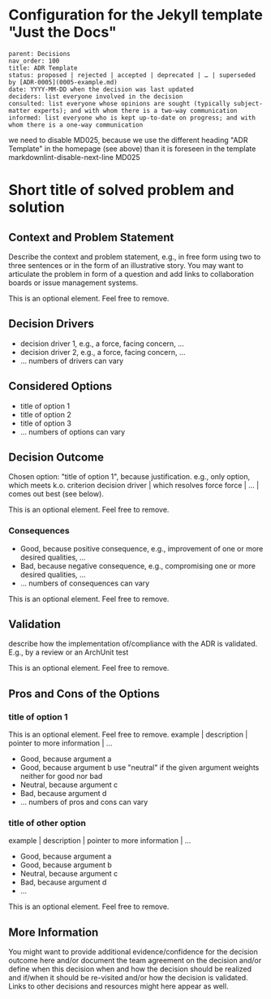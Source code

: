 
<Meta of={AutocompleteStories} name="ADR" />

# Configuration for the Jekyll template "Just the Docs"

```
parent: Decisions
nav_order: 100
title: ADR Template
status: proposed | rejected | accepted | deprecated | … | superseded by [ADR-0005](0005-example.md)
date: YYYY-MM-DD when the decision was last updated
deciders: list everyone involved in the decision
consulted: list everyone whose opinions are sought (typically subject-matter experts); and with whom there is a two-way communication
informed: list everyone who is kept up-to-date on progress; and with whom there is a one-way communication
```

we need to disable MD025, because we use the different heading "ADR Template" in the homepage (see above) than it is foreseen in the template
markdownlint-disable-next-line MD025

# Short title of solved problem and solution

## Context and Problem Statement

Describe the context and problem statement, e.g., in free form using two to three sentences or in the form of an illustrative story.
 You may want to articulate the problem in form of a question and add links to collaboration boards or issue management systems.

This is an optional element. Feel free to remove.
## Decision Drivers

* decision driver 1, e.g., a force, facing concern, …
* decision driver 2, e.g., a force, facing concern, …
* … numbers of drivers can vary

## Considered Options

* title of option 1
* title of option 2
* title of option 3
* … numbers of options can vary

## Decision Outcome

Chosen option: "title of option 1", because
justification. e.g., only option, which meets k.o. criterion decision driver | which resolves force force | … | comes out best (see below).

This is an optional element. Feel free to remove.
### Consequences

* Good, because positive consequence, e.g., improvement of one or more desired qualities, …
* Bad, because negative consequence, e.g., compromising one or more desired qualities, …
* … numbers of consequences can vary

This is an optional element. Feel free to remove.
## Validation

describe how the implementation of/compliance with the ADR is validated. E.g., by a review or an ArchUnit test

This is an optional element. Feel free to remove.
## Pros and Cons of the Options

### title of option 1

This is an optional element. Feel free to remove.
example | description | pointer to more information | …

* Good, because argument a
* Good, because argument b
use "neutral" if the given argument weights neither for good nor bad
* Neutral, because argument c
* Bad, because argument d
* … numbers of pros and cons can vary

### title of other option

example | description | pointer to more information | …

* Good, because argument a
* Good, because argument b
* Neutral, because argument c
* Bad, because argument d
* …

This is an optional element. Feel free to remove.
## More Information

You might want to provide additional evidence/confidence for the decision outcome here and/or
 document the team agreement on the decision and/or
 define when this decision when and how the decision should be realized and if/when it should be re-visited and/or
 how the decision is validated.
 Links to other decisions and resources might here appear as well.

